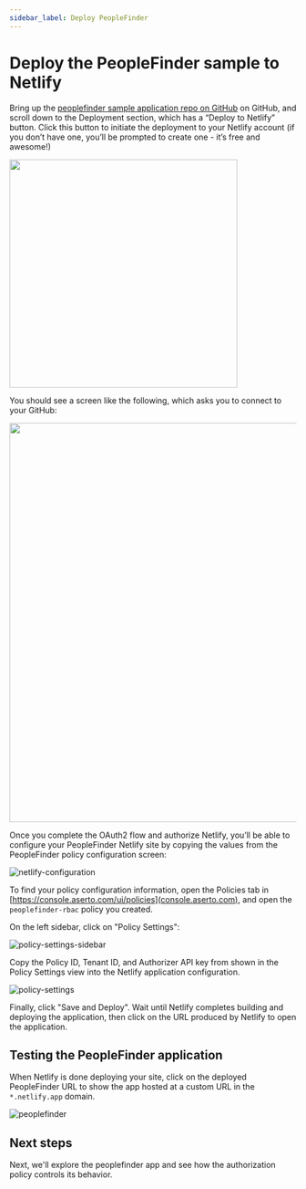 ```yaml
---
sidebar_label: Deploy PeopleFinder 
---
```


# Deploy the PeopleFinder sample to Netlify

Bring up the [peoplefinder sample application repo on GitHub](https://github.com/aserto-demo/peoplefinder-acmecorp) on GitHub, and scroll down to the Deployment section, which has a “Deploy to Netlify” button. Click this button to initiate the deployment to your Netlify account (if you don’t have one, you’ll be prompted to create one - it’s free and awesome!)

[<img src="/peoplefinder-repo.png" width="400"/>](peoplefinder-repo.png)

You should see a screen like the following, which asks you to connect to your GitHub:

[<img src="/getting-started-acmecorp/netlify-connect-github.png" width="700px" />](/getting-started-acmecorp/netlify-connect-github.png)

Once you complete the OAuth2 flow and authorize Netlify, you’ll be able to configure your PeopleFinder Netlify site by copying the values from the PeopleFinder policy configuration screen:

![netlify-configuration](/getting-started-acmecorp/netlify-configuration.png)

To find your policy configuration information, open the Policies tab in [https://console.aserto.com/ui/policies](console.aserto.com), and open the `peoplefinder-rbac` policy you created.

On the left sidebar, click on "Policy Settings":

![policy-settings-sidebar](/getting-started-acmecorp/policy-settings-sidebar.png)

Copy the Policy ID, Tenant ID, and Authorizer API key from shown in the Policy Settings view into the Netlify application configuration.

![policy-settings](/getting-started-acmecorp/policy-settings.png)

Finally, click "Save and Deploy". Wait until Netlify completes building and deploying the application, then click on the URL produced by Netlify to open the application.

## Testing the PeopleFinder application

When Netlify is done deploying your site, click on the deployed PeopleFinder URL to show the app hosted at a custom URL in the `*.netlify.app` domain.

![peoplefinder](/peoplefinder.png)

## Next steps

Next, we'll explore the peoplefinder app and see how the authorization policy controls its behavior.
